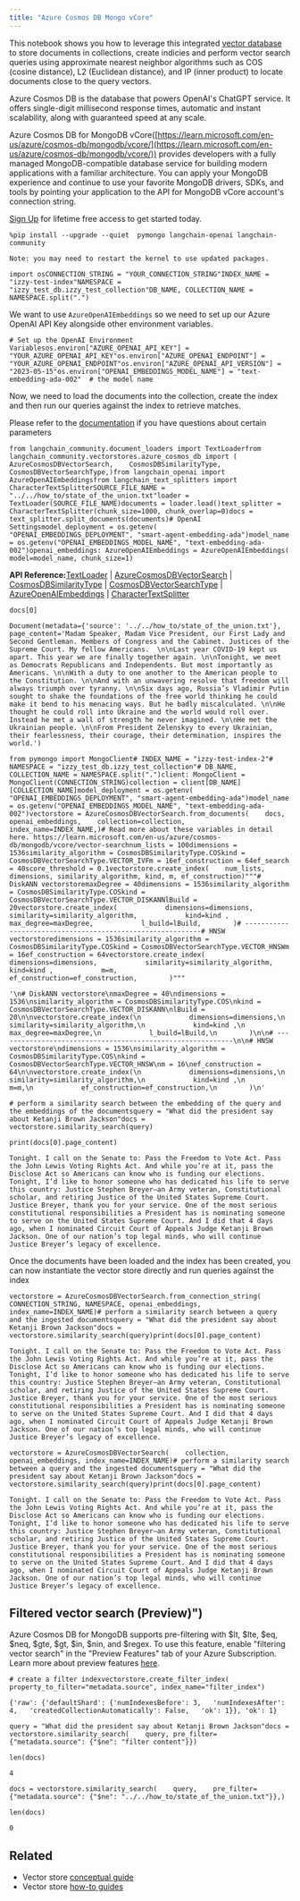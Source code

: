 ```yaml
---
title: "Azure Cosmos DB Mongo vCore"
---
```


This notebook shows you how to leverage this integrated [vector database](https://learn.microsoft.com/en-us/azure/cosmos-db/vector-database) to store documents in collections, create indicies and perform vector search queries using approximate nearest neighbor algorithms such as COS (cosine distance), L2 (Euclidean distance), and IP (inner product) to locate documents close to the query vectors.

Azure Cosmos DB is the database that powers OpenAI's ChatGPT service. It offers single-digit millisecond response times, automatic and instant scalability, along with guaranteed speed at any scale.

Azure Cosmos DB for MongoDB vCore([https://learn.microsoft.com/en-us/azure/cosmos-db/mongodb/vcore/](https://learn.microsoft.com/en-us/azure/cosmos-db/mongodb/vcore/)) provides developers with a fully managed MongoDB-compatible database service for building modern applications with a familiar architecture. You can apply your MongoDB experience and continue to use your favorite MongoDB drivers, SDKs, and tools by pointing your application to the API for MongoDB vCore account's connection string.

[Sign Up](https://azure.microsoft.com/en-us/free/) for lifetime free access to get started today.

```
%pip install --upgrade --quiet  pymongo langchain-openai langchain-community
```

```
Note: you may need to restart the kernel to use updated packages.
```

```
import osCONNECTION_STRING = "YOUR_CONNECTION_STRING"INDEX_NAME = "izzy-test-index"NAMESPACE = "izzy_test_db.izzy_test_collection"DB_NAME, COLLECTION_NAME = NAMESPACE.split(".")
```

We want to use `AzureOpenAIEmbeddings` so we need to set up our Azure OpenAI API Key alongside other environment variables.

```
# Set up the OpenAI Environment Variablesos.environ["AZURE_OPENAI_API_KEY"] = "YOUR_AZURE_OPENAI_API_KEY"os.environ["AZURE_OPENAI_ENDPOINT"] = "YOUR_AZURE_OPENAI_ENDPOINT"os.environ["AZURE_OPENAI_API_VERSION"] = "2023-05-15"os.environ["OPENAI_EMBEDDINGS_MODEL_NAME"] = "text-embedding-ada-002"  # the model name
```

Now, we need to load the documents into the collection, create the index and then run our queries against the index to retrieve matches.

Please refer to the [documentation](https://learn.microsoft.com/en-us/azure/cosmos-db/mongodb/vcore/vector-search) if you have questions about certain parameters

```
from langchain_community.document_loaders import TextLoaderfrom langchain_community.vectorstores.azure_cosmos_db import (    AzureCosmosDBVectorSearch,    CosmosDBSimilarityType,    CosmosDBVectorSearchType,)from langchain_openai import AzureOpenAIEmbeddingsfrom langchain_text_splitters import CharacterTextSplitterSOURCE_FILE_NAME = "../../how_to/state_of_the_union.txt"loader = TextLoader(SOURCE_FILE_NAME)documents = loader.load()text_splitter = CharacterTextSplitter(chunk_size=1000, chunk_overlap=0)docs = text_splitter.split_documents(documents)# OpenAI Settingsmodel_deployment = os.getenv(    "OPENAI_EMBEDDINGS_DEPLOYMENT", "smart-agent-embedding-ada")model_name = os.getenv("OPENAI_EMBEDDINGS_MODEL_NAME", "text-embedding-ada-002")openai_embeddings: AzureOpenAIEmbeddings = AzureOpenAIEmbeddings(    model=model_name, chunk_size=1)
```

**API Reference:**[TextLoader](https://python.langchain.com/api_reference/community/document_loaders/langchain_community.document_loaders.text.TextLoader.html) | [AzureCosmosDBVectorSearch](https://python.langchain.com/api_reference/community/vectorstores/langchain_community.vectorstores.azure_cosmos_db.AzureCosmosDBVectorSearch.html) | [CosmosDBSimilarityType](https://python.langchain.com/api_reference/community/vectorstores/langchain_community.vectorstores.azure_cosmos_db.CosmosDBSimilarityType.html) | [CosmosDBVectorSearchType](https://python.langchain.com/api_reference/community/vectorstores/langchain_community.vectorstores.azure_cosmos_db.CosmosDBVectorSearchType.html) | [AzureOpenAIEmbeddings](https://python.langchain.com/api_reference/openai/embeddings/langchain_openai.embeddings.azure.AzureOpenAIEmbeddings.html) | [CharacterTextSplitter](https://python.langchain.com/api_reference/text_splitters/character/langchain_text_splitters.character.CharacterTextSplitter.html)

```
docs[0]
```

```
Document(metadata={'source': '../../how_to/state_of_the_union.txt'}, page_content='Madam Speaker, Madam Vice President, our First Lady and Second Gentleman. Members of Congress and the Cabinet. Justices of the Supreme Court. My fellow Americans.  \n\nLast year COVID-19 kept us apart. This year we are finally together again. \n\nTonight, we meet as Democrats Republicans and Independents. But most importantly as Americans. \n\nWith a duty to one another to the American people to the Constitution. \n\nAnd with an unwavering resolve that freedom will always triumph over tyranny. \n\nSix days ago, Russia’s Vladimir Putin sought to shake the foundations of the free world thinking he could make it bend to his menacing ways. But he badly miscalculated. \n\nHe thought he could roll into Ukraine and the world would roll over. Instead he met a wall of strength he never imagined. \n\nHe met the Ukrainian people. \n\nFrom President Zelenskyy to every Ukrainian, their fearlessness, their courage, their determination, inspires the world.')
```

```
from pymongo import MongoClient# INDEX_NAME = "izzy-test-index-2"# NAMESPACE = "izzy_test_db.izzy_test_collection"# DB_NAME, COLLECTION_NAME = NAMESPACE.split(".")client: MongoClient = MongoClient(CONNECTION_STRING)collection = client[DB_NAME][COLLECTION_NAME]model_deployment = os.getenv(    "OPENAI_EMBEDDINGS_DEPLOYMENT", "smart-agent-embedding-ada")model_name = os.getenv("OPENAI_EMBEDDINGS_MODEL_NAME", "text-embedding-ada-002")vectorstore = AzureCosmosDBVectorSearch.from_documents(    docs,    openai_embeddings,    collection=collection,    index_name=INDEX_NAME,)# Read more about these variables in detail here. https://learn.microsoft.com/en-us/azure/cosmos-db/mongodb/vcore/vector-searchnum_lists = 100dimensions = 1536similarity_algorithm = CosmosDBSimilarityType.COSkind = CosmosDBVectorSearchType.VECTOR_IVFm = 16ef_construction = 64ef_search = 40score_threshold = 0.1vectorstore.create_index(    num_lists, dimensions, similarity_algorithm, kind, m, ef_construction)"""# DiskANN vectorstoremaxDegree = 40dimensions = 1536similarity_algorithm = CosmosDBSimilarityType.COSkind = CosmosDBVectorSearchType.VECTOR_DISKANNlBuild = 20vectorstore.create_index(            dimensions=dimensions,            similarity=similarity_algorithm,            kind=kind ,            max_degree=maxDegree,            l_build=lBuild,        )# -----------------------------------------------------------# HNSW vectorstoredimensions = 1536similarity_algorithm = CosmosDBSimilarityType.COSkind = CosmosDBVectorSearchType.VECTOR_HNSWm = 16ef_construction = 64vectorstore.create_index(            dimensions=dimensions,            similarity=similarity_algorithm,            kind=kind ,            m=m,            ef_construction=ef_construction,        )"""
```

```
'\n# DiskANN vectorstore\nmaxDegree = 40\ndimensions = 1536\nsimilarity_algorithm = CosmosDBSimilarityType.COS\nkind = CosmosDBVectorSearchType.VECTOR_DISKANN\nlBuild = 20\n\nvectorstore.create_index(\n            dimensions=dimensions,\n            similarity=similarity_algorithm,\n            kind=kind ,\n            max_degree=maxDegree,\n            l_build=lBuild,\n        )\n\n# -----------------------------------------------------------\n\n# HNSW vectorstore\ndimensions = 1536\nsimilarity_algorithm = CosmosDBSimilarityType.COS\nkind = CosmosDBVectorSearchType.VECTOR_HNSW\nm = 16\nef_construction = 64\n\nvectorstore.create_index(\n            dimensions=dimensions,\n            similarity=similarity_algorithm,\n            kind=kind ,\n            m=m,\n            ef_construction=ef_construction,\n        )\n'
```

```
# perform a similarity search between the embedding of the query and the embeddings of the documentsquery = "What did the president say about Ketanji Brown Jackson"docs = vectorstore.similarity_search(query)
```

```
print(docs[0].page_content)
```

```
Tonight. I call on the Senate to: Pass the Freedom to Vote Act. Pass the John Lewis Voting Rights Act. And while you’re at it, pass the Disclose Act so Americans can know who is funding our elections. Tonight, I’d like to honor someone who has dedicated his life to serve this country: Justice Stephen Breyer—an Army veteran, Constitutional scholar, and retiring Justice of the United States Supreme Court. Justice Breyer, thank you for your service. One of the most serious constitutional responsibilities a President has is nominating someone to serve on the United States Supreme Court. And I did that 4 days ago, when I nominated Circuit Court of Appeals Judge Ketanji Brown Jackson. One of our nation’s top legal minds, who will continue Justice Breyer’s legacy of excellence.
```

Once the documents have been loaded and the index has been created, you can now instantiate the vector store directly and run queries against the index

```
vectorstore = AzureCosmosDBVectorSearch.from_connection_string(    CONNECTION_STRING, NAMESPACE, openai_embeddings, index_name=INDEX_NAME)# perform a similarity search between a query and the ingested documentsquery = "What did the president say about Ketanji Brown Jackson"docs = vectorstore.similarity_search(query)print(docs[0].page_content)
```

```
Tonight. I call on the Senate to: Pass the Freedom to Vote Act. Pass the John Lewis Voting Rights Act. And while you’re at it, pass the Disclose Act so Americans can know who is funding our elections. Tonight, I’d like to honor someone who has dedicated his life to serve this country: Justice Stephen Breyer—an Army veteran, Constitutional scholar, and retiring Justice of the United States Supreme Court. Justice Breyer, thank you for your service. One of the most serious constitutional responsibilities a President has is nominating someone to serve on the United States Supreme Court. And I did that 4 days ago, when I nominated Circuit Court of Appeals Judge Ketanji Brown Jackson. One of our nation’s top legal minds, who will continue Justice Breyer’s legacy of excellence.
```

```
vectorstore = AzureCosmosDBVectorSearch(    collection, openai_embeddings, index_name=INDEX_NAME)# perform a similarity search between a query and the ingested documentsquery = "What did the president say about Ketanji Brown Jackson"docs = vectorstore.similarity_search(query)print(docs[0].page_content)
```

```
Tonight. I call on the Senate to: Pass the Freedom to Vote Act. Pass the John Lewis Voting Rights Act. And while you’re at it, pass the Disclose Act so Americans can know who is funding our elections. Tonight, I’d like to honor someone who has dedicated his life to serve this country: Justice Stephen Breyer—an Army veteran, Constitutional scholar, and retiring Justice of the United States Supreme Court. Justice Breyer, thank you for your service. One of the most serious constitutional responsibilities a President has is nominating someone to serve on the United States Supreme Court. And I did that 4 days ago, when I nominated Circuit Court of Appeals Judge Ketanji Brown Jackson. One of our nation’s top legal minds, who will continue Justice Breyer’s legacy of excellence.
```

## Filtered vector search (Preview)")

Azure Cosmos DB for MongoDB supports pre-filtering with $lt, $lte, $eq, $neq, $gte, $gt, $in, $nin, and $regex. To use this feature, enable "filtering vector search" in the "Preview Features" tab of your Azure Subscription. Learn more about preview features [here](https://learn.microsoft.com/azure/cosmos-db/mongodb/vcore/vector-search#filtered-vector-search-preview).

```
# create a filter indexvectorstore.create_filter_index(    property_to_filter="metadata.source", index_name="filter_index")
```

```
{'raw': {'defaultShard': {'numIndexesBefore': 3,   'numIndexesAfter': 4,   'createdCollectionAutomatically': False,   'ok': 1}}, 'ok': 1}
```

```
query = "What did the president say about Ketanji Brown Jackson"docs = vectorstore.similarity_search(    query, pre_filter={"metadata.source": {"$ne": "filter content"}})
```

```
len(docs)
```

```
4
```

```
docs = vectorstore.similarity_search(    query,    pre_filter={"metadata.source": {"$ne": "../../how_to/state_of_the_union.txt"}},)
```

```
len(docs)
```

```
0
```

## Related

* Vector store [conceptual guide](/oss/concepts/vectorstores)
* Vector store [how-to guides](/oss/how_to/#vector-stores)
